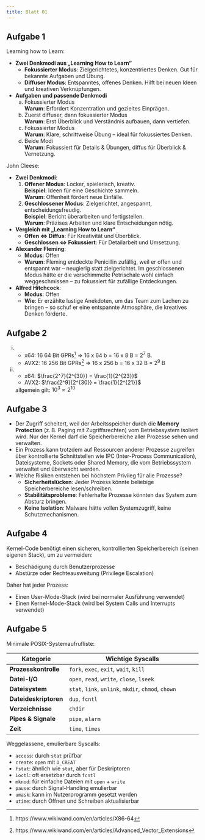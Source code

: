 ```yaml
---
title: Blatt 01
---
```


## Aufgabe 1

Learning how to Learn:

* **Zwei Denkmodi aus „Learning How to Learn“**
    * **Fokussierter Modus**: Zielgerichtetes, konzentriertes Denken. Gut für bekannte Aufgaben und Übung.
    * **Diffuser Modus**: Entspanntes, offenes Denken. Hilft bei neuen Ideen und kreativen Verknüpfungen.

* **Aufgaben und passende Denkmodi**
    a) Fokussierter Modus  
       **Warum**: Erfordert Konzentration und gezieltes Einprägen.
    b) Zuerst diffuser, dann fokussierter Modus   
       **Warum**: Erst Überblick und Verständnis aufbauen, dann vertiefen.  
    c) Fokussierter Modus  
       **Warum**: Klare, schrittweise Übung – ideal für fokussiertes Denken.
    d) Beide Modi  
       **Warum**: Fokussiert für Details & Übungen, diffus für Überblick & Vernetzung.

John Cleese:

* **Zwei Denkmodi**: 
  1. **Offener Modus**: Locker, spielerisch, kreativ.  
      **Beispiel**: Ideen für eine Geschichte sammeln.  
      **Warum**: Offenheit fördert neue Einfälle.  
  2. **Geschlossener Modus**: Zielgerichtet, angespannt, entscheidungsfreudig.  
      **Beispiel**: Bericht überarbeiten und fertigstellen.   
      **Warum**: Präzises Arbeiten und klare Entscheidungen nötig.  
* **Vergleich mit „Learning How to Learn“**
  - **Offen $\Leftrightarrow$ Diffus**: Für Kreativität und Überblick.  
  - **Geschlossen $\Leftrightarrow$ Fokussiert**: Für Detailarbeit und Umsetzung.
* **Alexander Fleming**:
   - **Modus**: Offen
   - **Warum**: Fleming entdeckte Penicillin zufällig, weil er offen und entspannt war – neugierig statt zielgerichtet.  Im geschlossenen Modus hätte er die verschimmelte Petrischale wohl einfach weggeschmissen – zu fokussiert für zufällige Entdeckungen.
* **Alfred Hitchcock**: 
  - **Modus**: Offen  
  - **Wie**: Er erzählte lustige Anekdoten, um das Team zum Lachen zu bringen – so schuf er eine entspannte Atmosphäre, die kreatives Denken förderte.

## Aufgabe 2

i) * x64: 16 64 Bit GPRs[^1] $\Rightarrow$ 16 x 64 b  = 16 x 8 B = $2^7$ B. 
   * AVX2: 16 256 Bit GPRs[^2] $\Rightarrow$ 16 x 256 b = 16 x 32 B = $2^9$ B
ii) * x64: $\frac{2^7}{2^{30}} = \frac{1}{2^{23}}$
    * AVX2: $\frac{2^9}{2^{30}} = \frac{1}{2^{21}}$

    allgemein gilt: $10^3 \approx 2^{10}$


## Aufgabe 3

- Der Zugriff scheitert, weil der Arbeitsspeicher durch die **Memory Protection** (z. B. Paging mit Zugriffsrechten) vom Betriebssystem isoliert wird. Nur der Kernel darf die Speicherbereiche aller Prozesse sehen und verwalten.
- Ein Prozess kann trotzdem auf Ressourcen anderer Prozesse zugreifen über kontrollierte Schnittstellen wie IPC (Inter-Process Communication), Dateisysteme, Sockets oder Shared Memory, die vom Betriebssystem verwaltet und überwacht werden.
- Welche Risiken entstehen bei höchstem Privileg für alle Prozesse?
  - **Sicherheitslücken**: Jeder Prozess könnte beliebige Speicherbereiche lesen/schreiben.  
  - **Stabilitätsprobleme**: Fehlerhafte Prozesse könnten das System zum Absturz bringen.  
  - **Keine Isolation**: Malware hätte vollen Systemzugriff, keine Schutzmechanismen.

[^1]: https://www.wikiwand.com/en/articles/X86-64
[^2]: https://www.wikiwand.com/en/articles/Advanced_Vector_Extensions

## Aufgabe 4

Kernel-Code benötigt einen sicheren, kontrollierten Speicherbereich (seinen eigenen Stack), um zu vermeiden:

* Beschädigung durch Benutzerprozesse
* Abstürze oder Rechteausweitung (Privilege Escalation)

Daher hat jeder Prozess:

* Einen User-Mode-Stack (wird bei normaler Ausführung verwendet)
* Einen Kernel-Mode-Stack (wird bei System Calls und Interrupts verwendet)

## Aufgabe 5

Minimale POSIX-Systemaufrufliste:


| Kategorie            | Wichtige Syscalls                                  |
|---------------------|-----------------------------------------------------|
| **Prozesskontrolle**  | `fork`, `exec`, `exit`, `wait`, `kill`               |
| **Datei-I/O**          | `open`, `read`, `write`, `close`, `lseek`           |
| **Dateisystem**        | `stat`, `link`, `unlink`, `mkdir`, `chmod`, `chown` |
| **Dateideskriptoren**  | `dup`, `fcntl`                                      |
| **Verzeichnisse**      | `chdir`                                             |
| **Pipes & Signale**    | `pipe`, `alarm`                                     |
| **Zeit**               | `time`, `times`                                     |


Weggelassene, emulierbare Syscalls:

- `access`: durch `stat` prüfbar  
- `create`: `open` mit `O_CREAT`  
- `fstat`: ähnlich wie `stat`, aber für Deskriptoren  
- `ioctl`: oft ersetzbar durch `fcntl`  
- `mknod`: für einfache Dateien mit `open` + `write`  
- `pause`: durch Signal-Handling emulierbar  
- `umask`: kann im Nutzerprogramm gesetzt werden  
- `utime`: durch Öffnen und Schreiben aktualisierbar  
